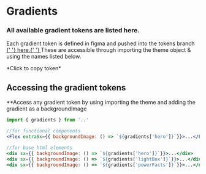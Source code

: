 <!-- Colors.stories.mdx -->


<Meta title="Tokens/Gradients" />

# Gradients

<div styles={{ background: '#eeeeee' }}>
  <div style={{ borderBottom: '1px solid gray', marginBottom: '2rem' }}>
    <h3>All available gradient tokens are listed here. </h3>
    <p>
      Each gradient token is defined in figma and pushed into the tokens branch
      <a href="https://github.com/Penn-State-Web-and-Digital/psu-flex-mono/blob/packages/platform-theme/src/figma/theme.json">
        {' '}
        here.{' '}
      </a>
      These are accessible through importing the theme object &
      using the names listed below.
    </p>

  </div>
  <p style={{fontWeight: '500', fontSize: '16px', marginBottom: '48px', textAlign: 'center' }}>
    *Click to copy token*
  </p>
 <SbGradientsComponent/>
</div>

<h2 style={{ border: 'none', marginTop: '50px' }}>
  Accessing the gradient tokens
</h2>

<p>
  **Access any gradient token by using importing the theme and adding the
  gradient as a backgroundImage
</p>

```jsx
import { gradients } from '..'

//for functional components
<Flex extraSx={{ backgroundImage: () => `${gradients['hero']}`}}>...</Flex>

//for base html elements
<div sx={{ backgroundImage: () => `${gradients['hero']}`}}>...</div>
<div sx={{ backgroundImage: () => `${gradients['lightBox']}`}}>...</div>
<div sx={{ backgroundImage: () => `${gradients['powerFacts']}`}}>...</div>
```
